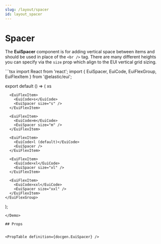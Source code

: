 ```yaml
---
slug: /layout/spacer
id: layout_spacer
---
```


# Spacer

The **EuiSpacer** component is for adding vertical space between items and should be used in place of the `<br />` tag. There are many different heights you can specify via the `size` prop which align to the EUI vertical grid sizing.


<Demo previewWrapper={SpacerPreviewWrapper}>
  ```tsx
  import React from 'react';
  import { EuiSpacer, EuiCode, EuiFlexGroup, EuiFlexItem } from '@elastic/eui';

  export default () => (
    <EuiFlexGroup>
      <EuiFlexItem>
        <EuiCode>xs</EuiCode>
        <EuiSpacer size="xs" />
      </EuiFlexItem>

      <EuiFlexItem>
        <EuiCode>s</EuiCode>
        <EuiSpacer size="s" />
      </EuiFlexItem>

      <EuiFlexItem>
        <EuiCode>m</EuiCode>
        <EuiSpacer size="m" />
      </EuiFlexItem>

      <EuiFlexItem>
        <EuiCode>l (default)</EuiCode>
        <EuiSpacer />
      </EuiFlexItem>

      <EuiFlexItem>
        <EuiCode>xl</EuiCode>
        <EuiSpacer size="xl" />
      </EuiFlexItem>

      <EuiFlexItem>
        <EuiCode>xxl</EuiCode>
        <EuiSpacer size="xxl" />
      </EuiFlexItem>
    </EuiFlexGroup>
  );
  ```
</Demo>

## Props


<PropTable definition={docgen.EuiSpacer} />
